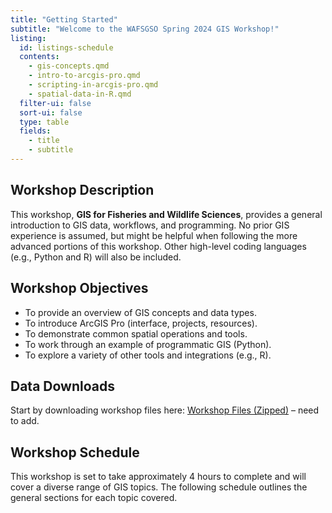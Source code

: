 ```yaml
---
title: "Getting Started"
subtitle: "Welcome to the WAFSGSO Spring 2024 GIS Workshop!"
listing: 
  id: listings-schedule
  contents:
    - gis-concepts.qmd
    - intro-to-arcgis-pro.qmd
    - scripting-in-arcgis-pro.qmd
    - spatial-data-in-R.qmd
  filter-ui: false
  sort-ui: false
  type: table
  fields: 
    - title
    - subtitle
---
```


## Workshop Description

This workshop, **GIS for Fisheries and Wildlife Sciences**, provides a general introduction to GIS data, workflows, and programming. No prior GIS experience is assumed, but might be helpful when following the more advanced portions of this workshop. Other high-level coding languages (e.g., Python and R) will also be included.

## Workshop Objectives

-   To provide an overview of GIS concepts and data types.
-   To introduce ArcGIS Pro (interface, projects, resources).
-   To demonstrate common spatial operations and tools.
-   To work through an example of programmatic GIS (Python).
-   To explore a variety of other tools and integrations (e.g., R).

## Data Downloads

Start by downloading workshop files here: [Workshop Files (Zipped)]() -- need to add.

## Workshop Schedule

This workshop is set to take approximately 4 hours to complete and will cover a diverse range of GIS topics. The following schedule outlines the general sections for each topic covered.

::: {#listings-schedule}
:::